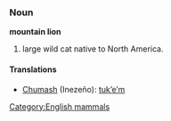 ===Noun===
'''mountain lion'''

# large wild cat native to North America.

====Translations====
*[[Chumash]] (Inezeño): [[tukʼeʼm]]

[[Category:English mammals]]